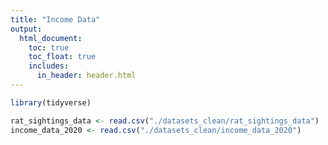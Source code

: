 ```yaml
---
title: "Income Data"
output: 
  html_document:
    toc: true
    toc_float: true
    includes:
      in_header: header.html
---
```


```r
library(tidyverse)

rat_sightings_data <- read.csv("./datasets_clean/rat_sightings_data")
income_data_2020 <- read.csv("./datasets_clean/income_data_2020")
```


